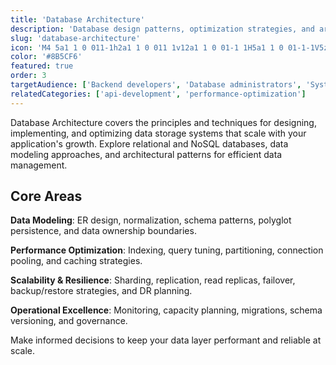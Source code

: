 ```yaml
---
title: 'Database Architecture'
description: 'Database design patterns, optimization strategies, and architectural decisions for scalable data management.'
slug: 'database-architecture'
icon: 'M4 5a1 1 0 011-1h2a1 1 0 011 1v12a1 1 0 01-1 1H5a1 1 0 01-1-1V5zM13 7a1 1 0 011-1h2a1 1 0 011 1v10a1 1 0 01-1 1h-2a1 1 0 01-1-1V7z'
color: '#8B5CF6'
featured: true
order: 3
targetAudience: ['Backend developers', 'Database administrators', 'System architects']
relatedCategories: ['api-development', 'performance-optimization']
---
```


Database Architecture covers the principles and techniques for designing, implementing, and optimizing data storage systems that scale with your application's growth. Explore relational and NoSQL databases, data modeling approaches, and architectural patterns for efficient data management.

## Core Areas

**Data Modeling**: ER design, normalization, schema patterns, polyglot persistence, and data ownership boundaries.

**Performance Optimization**: Indexing, query tuning, partitioning, connection pooling, and caching strategies.

**Scalability & Resilience**: Sharding, replication, read replicas, failover, backup/restore strategies, and DR planning.

**Operational Excellence**: Monitoring, capacity planning, migrations, schema versioning, and governance.

Make informed decisions to keep your data layer performant and reliable at scale.
